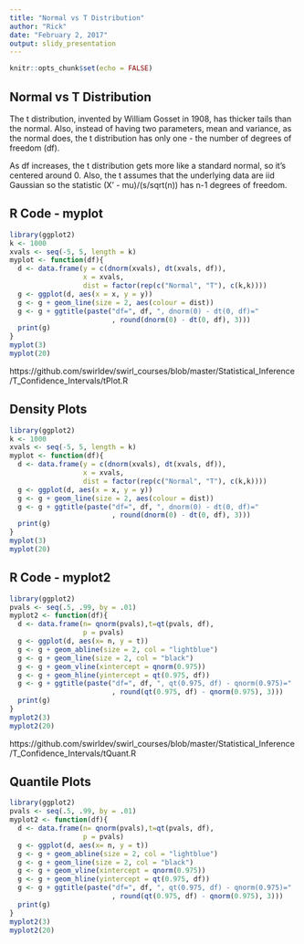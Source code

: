 ```yaml
---
title: "Normal vs T Distribution"
author: "Rick"
date: "February 2, 2017"
output: slidy_presentation
---
```


```r
knitr::opts_chunk$set(echo = FALSE)
```

## Normal vs T Distribution
The t distribution, invented by William Gosset in 1908, has thicker tails than the normal. Also, instead of having two parameters, mean and variance, as the normal does, the t distribution has only one - the number of degrees of freedom (df). 

As df increases, the t distribution gets more like a standard normal, so it's centered around 0. Also, the t assumes that the underlying data are iid Gaussian so the statistic (X' - mu)/(s/sqrt(n)) has n-1 degrees of freedom. 

## R Code - myplot
```r
library(ggplot2)
k <- 1000
xvals <- seq(-5, 5, length = k)
myplot <- function(df){
  d <- data.frame(y = c(dnorm(xvals), dt(xvals, df)),
                  x = xvals,
                  dist = factor(rep(c("Normal", "T"), c(k,k))))
  g <- ggplot(d, aes(x = x, y = y)) 
  g <- g + geom_line(size = 2, aes(colour = dist))
  g <- g + ggtitle(paste("df=", df, ", dnorm(0) - dt(0, df)="
                         , round(dnorm(0) - dt(0, df), 3)))
  print(g)
}
myplot(3)
myplot(20)
```
https://github.com/swirldev/swirl_courses/blob/master/Statistical_Inference/T_Confidence_Intervals/tPlot.R


## Density Plots
```r
library(ggplot2)
k <- 1000
xvals <- seq(-5, 5, length = k)
myplot <- function(df){
  d <- data.frame(y = c(dnorm(xvals), dt(xvals, df)),
                  x = xvals,
                  dist = factor(rep(c("Normal", "T"), c(k,k))))
  g <- ggplot(d, aes(x = x, y = y)) 
  g <- g + geom_line(size = 2, aes(colour = dist))
  g <- g + ggtitle(paste("df=", df, ", dnorm(0) - dt(0, df)="
                         , round(dnorm(0) - dt(0, df), 3)))
  print(g)
}
myplot(3)
myplot(20)
```


## R Code - myplot2
```r
library(ggplot2)
pvals <- seq(.5, .99, by = .01)
myplot2 <- function(df){
  d <- data.frame(n= qnorm(pvals),t=qt(pvals, df),
                  p = pvals)
  g <- ggplot(d, aes(x= n, y = t))
  g <- g + geom_abline(size = 2, col = "lightblue")
  g <- g + geom_line(size = 2, col = "black")
  g <- g + geom_vline(xintercept = qnorm(0.975))
  g <- g + geom_hline(yintercept = qt(0.975, df))
  g <- g + ggtitle(paste("df=", df, ", qt(0.975, df) - qnorm(0.975)="
                         , round(qt(0.975, df) - qnorm(0.975), 3)))
  print(g)
}
myplot2(3)
myplot2(20)
```

https://github.com/swirldev/swirl_courses/blob/master/Statistical_Inference/T_Confidence_Intervals/tQuant.R

## Quantile Plots
```r
library(ggplot2)
pvals <- seq(.5, .99, by = .01)
myplot2 <- function(df){
  d <- data.frame(n= qnorm(pvals),t=qt(pvals, df),
                  p = pvals)
  g <- ggplot(d, aes(x= n, y = t))
  g <- g + geom_abline(size = 2, col = "lightblue")
  g <- g + geom_line(size = 2, col = "black")
  g <- g + geom_vline(xintercept = qnorm(0.975))
  g <- g + geom_hline(yintercept = qt(0.975, df))
  g <- g + ggtitle(paste("df=", df, ", qt(0.975, df) - qnorm(0.975)="
                         , round(qt(0.975, df) - qnorm(0.975), 3)))
  print(g)
}
myplot2(3)
myplot2(20)
```

